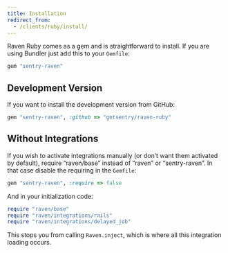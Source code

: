 ```yaml
---
title: Installation
redirect_from:
  - /clients/ruby/install/
---
```


Raven Ruby comes as a gem and is straightforward to install. If you are using Bundler just add this to your `Gemfile`:

```ruby
gem "sentry-raven"
```

## Development Version

If you want to install the development version from GitHub:

```ruby
gem "sentry-raven", :github => "getsentry/raven-ruby"
```

## Without Integrations

If you wish to activate integrations manually (or don’t want them activated by default), require “raven/base” instead of “raven” or “sentry-raven”. In that case disable the requiring in the `Gemfile`:

```ruby
gem "sentry-raven", :require => false
```

And in your initialization code:

```ruby
require "raven/base"
require "raven/integrations/rails"
require "raven/integrations/delayed_job"
```

This stops you from calling `Raven.inject`, which is where all this integration loading occurs.
